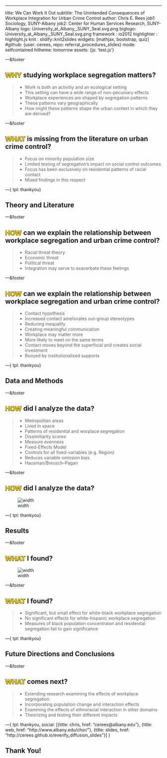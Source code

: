 ---
title: We Can Work It Out
subtitle: The Unintended Consequences of Workplace Integration for Urban Crime Control
author: Chris E. Rees
job1: Sociology, SUNY-Albany
job2: Center for Human Services Research, SUNY-Albany 
logo: University_at_Albany,_SUNY_Seal.svg.png
biglogo: University_at_Albany,_SUNY_Seal.svg.png
framework : io2012
highlighter : highlight.js
knit : slidify::knit2slides
widgets: [mathjax, bootstrap, quiz]
#github: {user: cerees, repo: referral_procedures_slides}
mode: selfcontained
hitheme: tomorrow
assets: {js: 'test.js'}

---&footer

<!-- Limit image width and height -->
<style type='text/css'>
img {
    max-height: 560px;
    max-width: 1080px;
}
</style>

<!-- Center image on slide -->
<script src="http://ajax.aspnetcdn.com/ajax/jQuery/jquery-1.7.min.js"></script>
<script type='text/javascript'>
$(function() {
    $("p:has(img)").addClass('centered');
});
</script>

## <span style="color:gold; text-shadow:-.5px -.5px 0 #000, .5px -.5px 0 #000,-.5px .5px 0 #000,.5px .5px 0 #000;">WHY</span> studying workplace segregation matters?

>- Work is both an activitiy and an ecological setting
>- This setting can have a wide range of non-pecuniary effects 
>- Workplace experiences are shaped by segregation patterns 
>- These patterns vary geographically
>- How might these patterns shape the urban context in which they are derived?

---&footer

## <span style="color:gold; text-shadow:-.5px -.5px 0 #000, .5px -.5px 0 #000,-.5px .5px 0 #000,.5px .5px 0 #000;">WHAT</span> is missing from the literature on urban crime control?

>- Focus on minority population size
>- Limited testing of segregation's impact on social control outcomes
>- Focus has been exclusively on residential patterns of racial contact
>- Mixed findings in this respect

---{
tpl: thankyou}

## Theory and Literature

---&footer

## <span style="color:gold; text-shadow:-.5px -.5px 0 #000, .5px -.5px 0 #000,-.5px .5px 0 #000,.5px .5px 0 #000;">HOW</span> can we explain the relationship between workplace segregation and urban crime control?

>- Racial threat theory
  + Economic threat
  + Political threat
  + Integration may serve to exacerbate these feelings


---&footer

## <span style="color:gold; text-shadow:-.5px -.5px 0 #000, .5px -.5px 0 #000,-.5px .5px 0 #000,.5px .5px 0 #000;">HOW</span> can we explain the relationship between workplace segregation and urban crime control?


>- Contact hypothesis
>- Increased contact ameliorates out-group stereotypes
    + Reducing inequality
    + Creating meaningful communication
>- Workplace may matter more
    + More likely to meet on the same terms
    + Contact moves beyond the superficial and creates social investment
    + Buoyed by institutionalized supports

---{
tpl: thankyou}

## Data and Methods

---&footer

## <span style="color:gold; text-shadow:-.5px -.5px 0 #000, .5px -.5px 0 #000,-.5px .5px 0 #000,.5px .5px 0 #000;">HOW</span> did I analyze the data?

>- Metropolitan areas
  + Lived in space
  + Patterns of residential and worplace segregation
>- Dissimiliarity scores
  + Measure evenness
>- Fixed-Effects Model
  + Controls for all fixed-variables (e.g. Region)
  + Reduces variable omission bias
  + Hausman/Breusch–Pagan 

---&footer

## <span style="color:gold; text-shadow:-.5px -.5px 0 #000, .5px -.5px 0 #000,-.5px .5px 0 #000,.5px .5px 0 #000;">HOW</span> did I analyze the data?

![width](assets/img/table_1.png)

---{
tpl: thankyou}

## Results

---&footer

## <span style="color:gold; text-shadow:-.5px -.5px 0 #000, .5px -.5px 0 #000,-.5px .5px 0 #000,.5px .5px 0 #000;">WHAT</span> I found?

![width](assets/img/table_2.png)


---&footer

## <span style="color:gold; text-shadow:-.5px -.5px 0 #000, .5px -.5px 0 #000,-.5px .5px 0 #000,.5px .5px 0 #000;">WHAT</span> I found?

>- Significant, but small effect for white-black workplace segregation
>- No significant effects for white-hispanic workplace segregation
>- Measures of black population concentraion and residenital segregation fail to gain significance

---{
tpl: thankyou}

## Future Directions and Conclusions

---&footer

## <span style="color:gold; text-shadow:-.5px -.5px 0 #000, .5px -.5px 0 #000,-.5px .5px 0 #000,.5px .5px 0 #000;">WHAT</span> comes next?

>- Extending research examining the effects of workplace segregation 
>- Incorporating population change and interaction effects
>- Examining the effects of ethnoracial interaction in other domains
  + Theorizing and testing their different impacts

---{
tpl: thankyou,
social: [{title: chris, href: "cerees@albany.edu"}, {title: web, href: "http://www.albany.edu/chsr/"}, {title: slides, href: "http://cerees.github.io/everify_diffusion_slides"}]
}

## Thank You!

<style>
.title-slide {
  background-color: #442259; /* #442259; ; #CA9F9D*/
}

.title-slide hgroup > h1{
 font-family: 'Oswald', 'Helvetica', sanserif; 
}

.title-slide hgroup > h1, 
.title-slide hgroup > h2 {
  color: #f0b419 ;  /* ; #EF5150*/
}

.title-slide hgroup > p {
    color: #FFD700; /* ; #EF5150*/
}

</style>

<style>
.logo {position: absolute;
  bottom: 20px;
  left: 70px;
  z-index: 10}
</style>

<style>
slide:not(.segue) h2{color: #442259}
</style>

